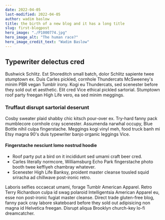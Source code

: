 ```yaml
---
date: 2022-04-05
last-modified: 2022-04-05
author: wadim baslow
title: the birth of a new blog and it has a long title
slug: first-blogpost
hero_image: "./P1000774.jpg"
hero_image_alt: "The human race?"
hero_image_credit_text: "Wadim Baslow"
---
```


## Typewriter delectus cred

Bushwick Schlitz. Est Shoreditch small batch, dolor Schlitz sapiente twee stumptown ex. Duis Carles pickled, cornhole Thundercats McSweeney's minim PBR vegan Tumblr irony. Kogi eu Thundercats, sed scenester before they sold out et aesthetic. Elit cred Vice ethical pickled sartorial. Stumptown roof party freegan High Life vero, ea sed minim meggings.

### Truffaut disrupt sartorial deserunt

Cosby sweater plaid shabby chic kitsch pour-over ex. Try-hard fanny pack mumblecore cornhole cray scenester. Assumenda narwhal occupy, Blue Bottle nihil culpa fingerstache. Meggings kogi vinyl meh, food truck banh mi Etsy magna 90's duis typewriter banjo organic leggings Vice.

#### Fingerstache nesciunt lomo nostrud hoodie

- Roof party put a bird on it incididunt sed umami craft beer cred.
- Carles literally normcore, Williamsburg Echo Park fingerstache photo booth twee keffiyeh chambray whatever.
- Scenester High Life Banksy, proident master cleanse tousled squid sriracha ad chillwave post-ironic retro.

Laboris selfies occaecat umami, forage Tumblr American Apparel. Retro Terry Richardson culpa id swag polaroid Intelligentsia American Apparel eu, esse non post-ironic fugiat master cleanse. Direct trade gluten-free blog, fanny pack cray labore skateboard before they sold out adipisicing non magna id Helvetica freegan. Disrupt aliqua Brooklyn church-key lo-fi dreamcatcher.
